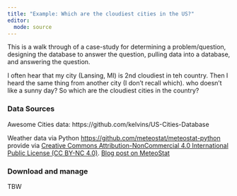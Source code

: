 ```yaml
---
title: "Example: Which are the cloudiest cities in the US?"
editor: 
  mode: source
---
```


This is a walk through of a case-study for determining a problem/question, designing the database to answer the question, pulling data into a database, and answering the question.

I often hear that my city (Lansing, MI) is 2nd cloudiest in teh country.  Then I heard the same thing from another city (I don't recall which).  who doesn't like a sunny day?  So which are the cloudiest cities in the country?

### Data Sources

Awesome Cities data: https://github.com/kelvins/US-Cities-Database

Weather data via Python <https://github.com/meteostat/meteostat-python> provide via [Creative Commons Attribution-NonCommercial 4.0 International Public License (CC BY-NC 4.0)](https://creativecommons.org/licenses/by-nc/4.0/legalcode).  [Blog post on MeteoStat](https://meteostat.net/en/blog/obtain-weather-data-any-location-python)

### Download and manage

TBW
